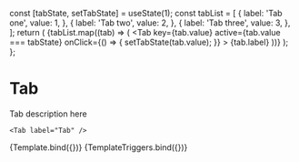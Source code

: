 




<Meta title="Base/Tab" component={Tab} />


  const [tabState, setTabState] = useState(1);
  const tabList = [
    {
      label: 'Tab one',
      value: 1,
    },
    {
      label: 'Tab two',
      value: 2,
    },
    {
      label: 'Tab three',
      value: 3,
    },
  ];
  return (
    <InlineCluster gutter={0}>
      {tabList.map((tab) => (
        <Tab
          key={tab.value}
          active={tab.value === tabState}
          onClick={() => {
            setTabState(tab.value);
          }}
        >
          {tab.label}
        </Tab>
      ))}
    </InlineCluster>
  );
};

# Tab

Tab description here

```tsx
<Tab label="Tab" />
```

<Canvas>
  <Story
    name="Tab"
    args={{
      active: true,
      children: 'Summary',
    }}
  >
    {Template.bind({})}
  </Story>
</Canvas>

<Canvas>
  <Story name="Tab with onClick">{TemplateTriggers.bind({})}</Story>
</Canvas>

<ArgsTable story="Tab" />
